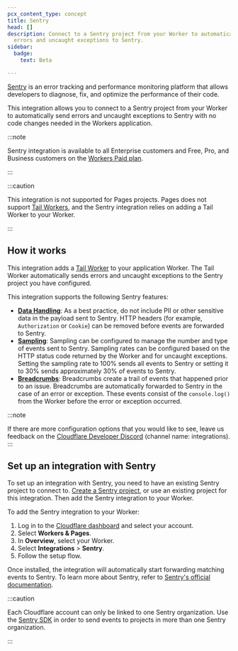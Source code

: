 ```yaml
---
pcx_content_type: concept
title: Sentry
head: []
description: Connect to a Sentry project from your Worker to automatically send
  errors and uncaught exceptions to Sentry.
sidebar:
  badge:
    text: Beta

---
```



[Sentry](https://sentry.io/welcome/) is an error tracking and performance monitoring platform that allows developers to diagnose, fix, and optimize the performance of their code.

This integration allows you to connect to a Sentry project from your Worker to automatically send errors and uncaught exceptions to Sentry with no code changes needed in the Workers application.

:::note


Sentry integration is available to all Enterprise customers and Free, Pro, and Business customers on the [Workers Paid plan](/workers/platform/pricing/).


:::

:::caution


This integration is not supported for Pages projects. Pages does not support [Tail Workers](/workers/observability/logs/tail-workers/), and the Sentry integration relies on adding a Tail Worker to your Worker.


:::

## How it works

This integration adds a [Tail Worker](/workers/observability/logs/tail-workers) to your application Worker. The Tail Worker automatically sends errors and uncaught exceptions to the Sentry project you have configured.

This integration supports the following Sentry features:

* **[Data Handling](https://develop.sentry.dev/sdk/data-handling/)**: As a best practice, do not include PII or other sensitive data in the payload sent to Sentry. HTTP headers (for example, `Authorization` or `Cookie`) can be removed before events are forwarded to Sentry.
* **[Sampling](https://docs.sentry.io/platforms/javascript/configuration/sampling/#configuring-the-transaction-sample-rate)**: Sampling can be configured to manage the number and type of events sent to Sentry. Sampling rates can be configured based on the HTTP status code returned by the Worker and for uncaught exceptions. Setting the sampling rate to 100% sends all events to Sentry or setting it to 30% sends approximately 30% of events to Sentry.
* **[Breadcrumbs](https://docs.sentry.io/product/issues/issue-details/breadcrumbs/)**: Breadcrumbs create a trail of events that happened prior to an issue. Breadcrumbs are automatically forwarded to Sentry in the case of an error or exception. These events consist of the `console.log()` from the Worker before the error or exception occurred.

:::note

If there are more configuration options that you would like to see, leave us feedback on the [Cloudflare Developer Discord](https://discord.cloudflare.com) (channel name: integrations).
:::

## Set up an integration with Sentry

To set up an integration with Sentry, you need to have an existing Sentry project to connect to. [Create a Sentry project](https://docs.sentry.io/product/sentry-basics/integrate-frontend/create-new-project), or use an existing project for this integration. Then add the Sentry integration to your Worker.

To add the Sentry integration to your Worker:

1. Log in to the [Cloudflare dashboard](https://dash.cloudflare.com) and select your account.
2. Select **Workers & Pages**.
3. In **Overview**, select your Worker.
4. Select **Integrations** > **Sentry**.
5. Follow the setup flow.

Once installed, the integration will automatically start forwarding matching events to Sentry. To learn more about Sentry, refer to [Sentry's official documentation](https://docs.sentry.io/).

<Render file="wrangler-tail-warning" />

:::caution


Each Cloudflare account can only be linked to one Sentry organization. Use the [Sentry SDK](https://github.com/getsentry/sentry-javascript) in order to send events to projects in more than one Sentry organization.


:::
